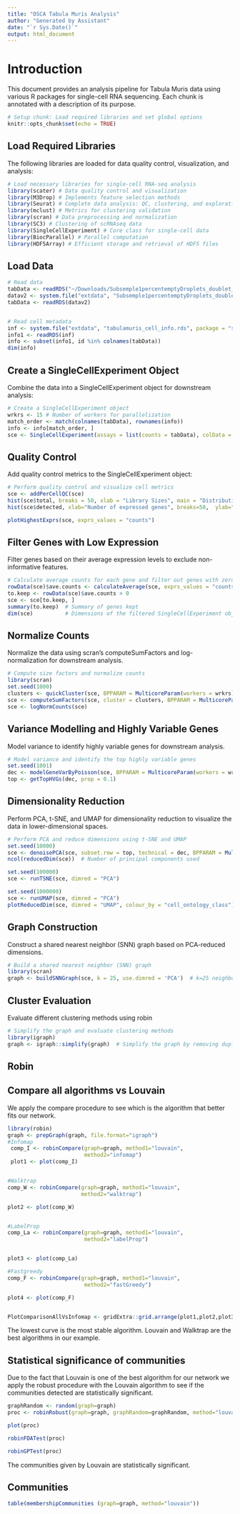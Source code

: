 ```yaml
---
title: "OSCA Tabula Muris Analysis"
author: "Generated by Assistant"
date: "`r Sys.Date()`"
output: html_document
---
```


# Introduction

This document provides an analysis pipeline for Tabula Muris data using various R packages for single-cell RNA sequencing. Each chunk is annotated with a description of its purpose.

```r
# Setup chunk: Load required libraries and set global options
knitr::opts_chunk$set(echo = TRUE)
```

## Load Required Libraries

The following libraries are loaded for data quality control, visualization, and analysis:

```r
# Load necessary libraries for single-cell RNA-seq analysis
library(scater) # Data quality control and visualization
library(M3Drop) # Implements feature selection methods
library(Seurat) # Complete data analysis: QC, clustering, and exploration
library(mclust) # Metrics for clustering validation
library(scran) # Data preprocessing and normalization
library(SC3) # Clustering of scRNAseq data
library(SingleCellExperiment) # Core class for single-cell data
library(BiocParallel) # Parallel computation
library(HDF5Array) # Efficient storage and retrieval of HDF5 files
```

## Load Data

```r
# Read data
tabData <- readRDS("~/Downloads/Subsemple1percentemptyDroplets_doublet_filtered_tabulamuris_mtx.rds")
datav2 <- system.file("extdata", "Subsemple1percentemptyDroplets_doublet_filtered_tabulamuris_mtx.rds", package = "scrobinv2")
tabData <- readRDS(datav2)


# Read cell metadata 
inf <- system.file("extdata", "tabulamuris_cell_info.rds", package = "scrobinv2")
info1 <- readRDS(inf)
info <- subset(info1, id %in% colnames(tabData))
dim(info)
```

## Create a SingleCellExperiment Object

Combine the data into a SingleCellExperiment object for downstream analysis:

```r
# Create a SingleCellExperiment object
wrkrs <- 15 # Number of workers for parallelization
match_order <- match(colnames(tabData), rownames(info))
info <- info[match_order, ]
sce <- SingleCellExperiment(assays = list(counts = tabData), colData = info)
```

## Quality Control

Add quality control metrics to the SingleCellExperiment object:

```r
# Perform quality control and visualize cell metrics
sce <- addPerCellQC(sce)
hist(sce$total, breaks = 50, xlab = "Library Sizes", main = "Distribution of Library Sizes")
hist(sce$detected, xlab="Number of expressed genes", breaks=50,  ylab="Number of cells")

plotHighestExprs(sce, exprs_values = "counts")
```

## Filter Genes with Low Expression
Filter genes based on their average expression levels to exclude non-informative features.

```r
# Calculate average counts for each gene and filter out genes with zero average expression
rowData(sce)$ave.counts <- calculateAverage(sce, exprs_values = "counts", BPPARAM = MulticoreParam(workers = wrkrs))
to.keep <- rowData(sce)$ave.counts > 0
sce <- sce[to.keep, ]
summary(to.keep)  # Summary of genes kept
dim(sce)          # Dimensions of the filtered SingleCellExperiment object

```

## Normalize Counts
Normalize the data using scran's computeSumFactors and log-normalization for downstream analysis.
```r
# Compute size factors and normalize counts
library(scran)
set.seed(1000)
clusters <- quickCluster(sce, BPPARAM = MulticoreParam(workers = wrkrs))
sce <- computeSumFactors(sce, cluster = clusters, BPPARAM = MulticoreParam(workers = wrkrs))
sce <- logNormCounts(sce)

```

## Variance Modelling and Highly Variable Genes
Model variance to identify highly variable genes for downstream analysis.

```r
# Model variance and identify the top highly variable genes
set.seed(1001)
dec <- modelGeneVarByPoisson(sce, BPPARAM = MulticoreParam(workers = wrkrs))
top <- getTopHVGs(dec, prop = 0.1)

```

## Dimensionality Reduction
Perform PCA, t-SNE, and UMAP for dimensionality reduction to visualize the data in lower-dimensional spaces.
```r
# Perform PCA and reduce dimensions using t-SNE and UMAP
set.seed(10000)
sce <- denoisePCA(sce, subset.row = top, technical = dec, BPPARAM = MulticoreParam(workers = wrkrs))
ncol(reducedDim(sce))  # Number of principal components used

set.seed(100000)
sce <- runTSNE(sce, dimred = "PCA")

set.seed(1000000)
sce <- runUMAP(sce, dimred = "PCA")
plotReducedDim(sce, dimred = "UMAP", colour_by = "cell_ontology_class")  # Plot UMAP
```


## Graph Construction
Construct a shared nearest neighbor (SNN) graph based on PCA-reduced dimensions.

```r
# Build a shared nearest neighbor (SNN) graph
library(scran)
graph <- buildSNNGraph(sce, k = 25, use.dimred = 'PCA')  # k=25 neighbors

```



## Cluster Evaluation
Evaluate different clustering methods using robin

```r
# Simplify the graph and evaluate clustering methods
library(igraph)
graph <- igraph::simplify(graph)  # Simplify the graph by removing duplicate edges
```

## Robin
## Compare all algorithms vs Louvain
We apply the compare procedure to see which is the algorithm that better fits our network.
```r
library(robin)
graph <- prepGraph(graph, file.format="igraph")
#Infomap
 comp_I <- robinCompare(graph=graph, method1="louvain",
                        method2="infomap")
 plot1 <- plot(comp_I)


#Walktrap
comp_W <- robinCompare(graph=graph, method1="louvain",
                       method2="walktrap")

plot2 <- plot(comp_W)


#LabelProp
comp_La <- robinCompare(graph=graph, method1="louvain",
                        method2="labelProp")


plot3 <- plot(comp_La)

#Fastgreedy
comp_F <- robinCompare(graph=graph, method1="louvain",
                        method2="fastGreedy")

plot4 <- plot(comp_F)


PlotComparisonAllVsInfomap <- gridExtra::grid.arrange(plot1,plot2,plot3,plot4, ncol=2)

```


The lowest curve is the most stable algorithm. Louvain and Walktrap are the best algorithms in our example. 



## Statistical significance of communities

Due to the fact that Louvain is one of the best algorithm for our network we apply the robust procedure with the Louvain algorithm to see if the communities detected are statistically significant.

```r
graphRandom <- random(graph=graph)
proc <- robinRobust(graph=graph, graphRandom=graphRandom, method="louvain")

plot(proc)

robinFDATest(proc)

robinGPTest(proc)
```

The communities given by Louvain are statistically significant.

## Communities
```r
table(membershipCommunities (graph=graph, method="louvain"))

```

